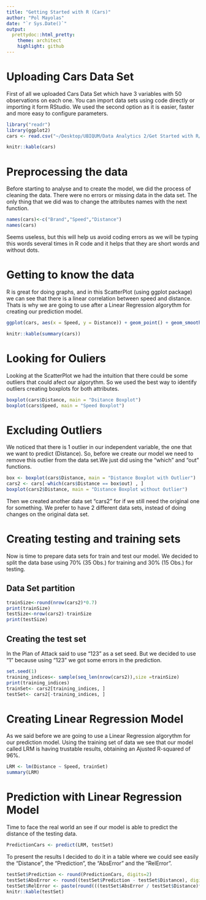 ```yaml
---
title: "Getting Started with R (Cars)"
author: "Pol Mayolas"
date: "`r Sys.Date()`"
output:
  prettydoc::html_pretty:
    theme: architect
    highlight: github
---
```


# Uploading Cars Data Set


First of all we uploaded Cars Data Set which have 3 variables with 50 observations on each one. You can import data sets using code directly or importing it form RStudio. We used the second option as it is easier, faster and more easy to configure parameters.


```r
library("readr")
library(ggplot2)
cars <- read.csv("~/Desktop/UBIQUM/Data Analytics 2/Get Started with R/R Tutorial Data Sets/cars.csv")
```

```r
knitr::kable(cars)
```

# Preprocessing the data


Before starting to analyse and to create the model, we did the process of cleaning the data. There were no errors or missing data in the data set. The only thing that we did was to change the attributes names with the next function.

```r
names(cars)<-c("Brand","Speed","Distance")
names(cars)
```

Seems useless, but this will help us avoid coding errors as we will be typing this words several times in R code and it helps that they are short words and without dots.


# Getting to know the data

R is great for doing graphs, and in this ScatterPlot (using ggplot package) we can see that there is a linear correlation between speed and distance. Thats is why we are going to use after a Linear Regression algorythm for creating our prediction model.

```r
ggplot(cars, aes(x = Speed, y = Distance)) + geom_point() + geom_smooth(method = "lm", se = F)
```

```r
knitr::kable(summary(cars))
```

# Looking for Ouliers

Looking at the ScatterPlot we had the intuition that there could be some outliers that could afect our algorythm. So we used the best way to identify outliers creating boxplots for both attributes.

```r
boxplot(cars$Distance, main = "Dsitance Boxplot")
boxplot(cars$Speed, main = "Speed Boxplot")
```

# Excluding Outliers

We noticed that there is 1 outlier in our independent variable, the one that we want to predict (Distance). So, before we create our model we need to remove this outlier from the data set.We just did using the "which" and "out" functions. 

```r
box <- boxplot(cars$Distance, main = "Distance Boxplot with Outlier")
cars2 <- cars[-which(cars$Distance == box$out) , ]
boxplot(cars2$Distance, main = "Distance Boxplot without Outlier")
```

Then we created another data set "cars2" for if we still need the original one for something. We prefer to have 2 different data sets, instead of doing changes on the original data set.

# Creating testing and training sets

Now is time to prepare data sets for train and test our model. We decided to split the data base using 70% (35 Obs.) for training and 30% (15 Obs.) for testing.

## Data Set partition 

```r
trainSize<-round(nrow(cars2)*0.7)
print(trainSize)
testSize<-nrow(cars2)-trainSize
print(testSize)
```

## Creating the test set

In the Plan of Attack said to use "123" as a set seed. But we decided to use "1" because using "123" we got some errors in the prediction. 

```r
set.seed(1)
training_indices<- sample(seq_len(nrow(cars2)),size =trainSize)
print(training_indices)
trainSet<- cars2[training_indices, ]
testSet<- cars2[-training_indices, ]
```



# Creating Linear Regression Model

As we said before we are going to use a Linear Regression algorythm for our prediction model. Using the training set of data we see that our model called LRM is having trustable results, obtaining an Ajusted R-squared of 96%.

```r
LRM <- lm(Distance ~ Speed, trainSet)
summary(LRM)
```

# Prediction with Linear Regression Model

Time to face the real world an see if our model is able to predict the distance of the testing data.

```r
PredictionCars <- predict(LRM, testSet)
```

To present the results I decided to do it in a table where we could see easily the "Distance", the "Prediction", the "AbsError" and the "RelError".

```r
testSet$Prediction <- round(PredictionCars, digits=2)
testSet$AbsError <- round((testSet$Prediction - testSet$Distance), digits=2)
testSet$RelError <- paste(round(((testSet$AbsError / testSet$Distance)*100), digits=2),"%")
knitr::kable(testSet)
```







